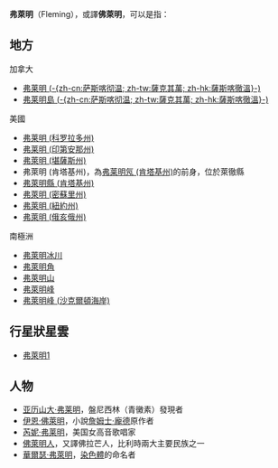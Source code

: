 '''弗萊明'''（Fleming），或譯'''佛萊明'''，可以是指：

{{TOC right}}
==地方==
;加拿大
* [[弗萊明_(薩斯喀徹溫)|弗莱明 (-{zh-cn:萨斯喀彻温; zh-tw:薩克其萬; zh-hk:薩斯喀徹溫}-)]]
* [[弗萊明島_(薩斯喀徹溫)|弗莱明島 (-{zh-cn:萨斯喀彻温; zh-tw:薩克其萬; zh-hk:薩斯喀徹溫}-)]]

;美國
* [[弗莱明_(科罗拉多州)|弗莱明 (科罗拉多州)]]
* [[弗莱明_(印第安那州)|弗莱明 (印第安那州)]]
* [[弗萊明_(堪薩斯州)|弗萊明 (堪薩斯州)]]
* 弗萊明 (肯塔基州)，為[[弗莱明氖_(肯塔基州)|弗莱明氖 (肯塔基州)]]的前身，位於萊徹縣
* [[弗萊明縣_(肯塔基州)|弗萊明縣 (肯塔基州)]]
* [[弗萊明_(密蘇里州)|弗萊明 (密蘇里州)]]
* [[弗萊明_(紐約州)|弗萊明 (紐約州)]]
* [[弗萊明_(俄亥俄州)|弗萊明 (俄亥俄州)]]

;南極洲
*[[弗萊明冰川|弗萊明冰川]]
*[[弗萊明角|弗萊明角]]
*[[弗萊明山|弗萊明山]]
*[[弗萊明峰|弗萊明峰]]
*[[弗萊明峰_(沙克爾頓海岸)|弗萊明峰 (沙克爾頓海岸)]]

==行星狀星雲==
*[[弗萊明1|弗萊明1]]

==人物==
* [[亚历山大·弗莱明|亚历山大·弗莱明]]，盤尼西林（青黴素）發現者
* [[伊恩·佛萊明|伊恩·佛萊明]]，小說[[詹姆士·龐德|詹姆士·龐德]]原作者
* [[芮妮·弗莱明|芮妮·弗莱明]]，美国女高音歌唱家
* [[佛拉芒人|佛萊明人]]，又譯佛拉芒人，比利時兩大主要民族之一
* [[華爾瑟·弗萊明|華爾瑟·弗萊明]]，[[染色體|染色體]]的命名者
{{Disambiguation|Fleming|Cat=三字译名消歧义}}
